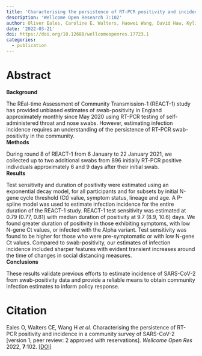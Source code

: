 ```yaml
---
title: 'Characterising the persistence of RT-PCR positivity and incidence in a community survey of SARS-CoV-2'
description: 'Wellcome Open Research 7:102'
author: Oliver Eales, Caroline E. Walters, Haowei Wang, David Haw, Kylie E. C. Ainslie, Christina J. Atchison, Andrew J. Page, Sophie Prosolek, Alexander J. Trotter, hanh Le Viet, Nabil-Fareed Alikhan, Leigh M. Jackson, Catherine Ludden, COVID-19 Genomics UK Consortium, Deborah Ashby, Christl A. Donnelly, Graham Cooke, Wendy Barclay, Helen Ward, Ara Darzi, Paul Elliott, Steven Riley
date: '2022-03-21'
doi: https://doi.org/10.12688/wellcomeopenres.17723.1
categories: 
  - publication
---
```


# Abstract

**Background**

The REal-time Assessment of Community Transmission-1 (REACT-1) study has provided unbiased estimates of swab-positivity in England approximately monthly since May 2020 using RT-PCR testing of self-administered throat and nose swabs. However, estimating infection incidence requires an understanding of the persistence of RT-PCR swab-positivity in the community.\
**Methods**

During round 8 of REACT-1 from 6 January to 22 January 2021, we collected up to two additional swabs from 896 initially RT-PCR positive individuals approximately 6 and 9 days after their initial swab.\
**Results**

Test sensitivity and duration of positivity were estimated using an exponential decay model, for all participants and for subsets by initial N-gene cycle threshold (Ct) value, symptom status, lineage and age. A P-spline model was used to estimate infection incidence for the entire duration of the REACT-1 study. REACT-1 test sensitivity was estimated at 0.79 (0.77, 0.81) with median duration of positivity at 9.7 (8.9, 10.6) days. We found greater duration of positivity in those exhibiting symptoms, with low N-gene Ct values, or infected with the Alpha variant. Test sensitivity was found to be higher for those who were pre-symptomatic or with low N-gene Ct values. Compared to swab-positivity, our estimates of infection incidence included sharper features with evident transient increases around the time of changes in social distancing measures.\
**Conclusions**

These results validate previous efforts to estimate incidence of SARS-CoV-2 from swab-positivity data and provide a reliable means to obtain community infection estimates to inform policy response.

# Citation

Eales O, Walters CE, Wang H *et al.* Characterising the persistence of RT-PCR positivity and incidence in a community survey of SARS-CoV-2 \[version 1; peer review: 2 approved with reservations\]. *Wellcome Open Res* 2022, **7**:102. [\[DOI\]](https://doi.org/10.12688/wellcomeopenres.17723.1)
